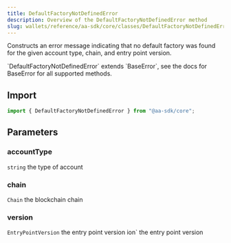 ```yaml
---
title: DefaultFactoryNotDefinedError
description: Overview of the DefaultFactoryNotDefinedError method
slug: wallets/reference/aa-sdk/core/classes/DefaultFactoryNotDefinedError/constructor
---
```


Constructs an error message indicating that no default factory was found for the given account type, chain, and entry point version.

<Note>
  `DefaultFactoryNotDefinedError` extends `BaseError`, see the docs for
  BaseError for all supported methods.
</Note>

## Import

```ts
import { DefaultFactoryNotDefinedError } from "@aa-sdk/core";
```

## Parameters

### accountType

`string`
the type of account

### chain

`Chain`
the blockchain chain

### version

`EntryPointVersion`
the entry point version
ion`
the entry point version
